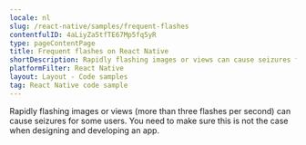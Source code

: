 ```yaml
---
locale: nl
slug: /react-native/samples/frequent-flashes
contentfulID: 4aLiyZa5tfTE67Mp5fq5yR
type: pageContentPage
title: Frequent flashes on React Native
shortDescription: Rapidly flashing images or views can cause seizures for some users.
platformFilter: React Native
layout: Layout - Code samples
tag: React Native code sample
---
```


Rapidly flashing images or views (more than three flashes per second) can cause seizures for some users. You need to make sure this is not the case when designing and developing an app.

<CodeSample id="screen-flashes" locale="nl" platform="react native"/>